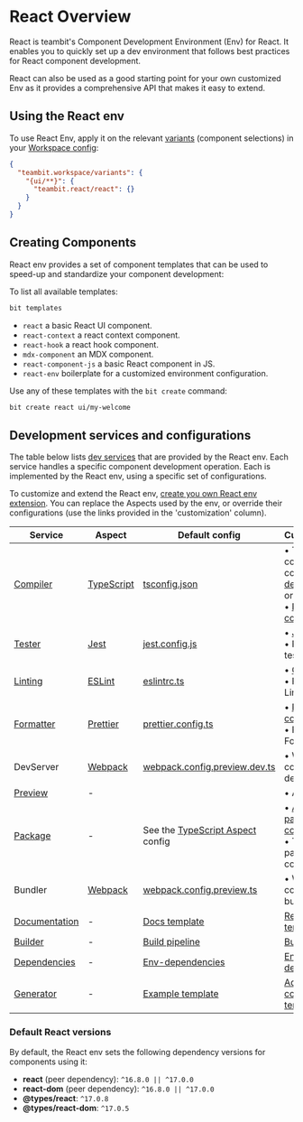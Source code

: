 # React Overview

React is teambit's Component Development Environment (Env) for React.
It enables you to quickly set up a dev environment that follows best practices for React component development.

React can also be used as a good starting point for your own customized Env as it provides a comprehensive API that makes it easy to extend.

## Using the React env

To use React Env, apply it on the relevant [variants](/docs/workspace/variants) (component selections) in your [Workspace config](/docs/workspace/workspace-configuration):

```json title="workspace.jsonc"
{
  "teambit.workspace/variants": {
    "{ui/**}": {
      "teambit.react/react": {}
    }
  }
}
```

## Creating Components

React env provides a set of component templates that can be used to speed-up and standardize your component development:

To list all available templates:

```bash
bit templates
```

- `react` a basic React UI component.
- `react-context` a react context component.
- `react-hook` a react hook component.
- `mdx-component` an MDX component.
- `react-component-js` a basic React component in JS.
- `react-env` boilerplate for a customized environment configuration.

Use any of these templates with the `bit create` command:

```bash
bit create react ui/my-welcome
```

## Development services and configurations

The table below lists [dev services](/dev-services/dev-services-overview) that are provided by the React env. Each service handles a specific component development operation. Each is implemented by the React env, using a specific set of configurations.

To customize and extend the React env, [create you own React env extension](/envs/pre-configured-envs/react/extending-react#using-your-own-react-env-extension). You can replace the Aspects used by the env, or override their configurations (use the links provided in the 'customization' column).

| Service                                                                       | Aspect                                                      | Default config                                                                                                     | Customization                                                                                                                                                                                                                                                                                                                                         |
| ----------------------------------------------------------------------------- | ----------------------------------------------------------- | ------------------------------------------------------------------------------------------------------------------ | ----------------------------------------------------------------------------------------------------------------------------------------------------------------------------------------------------------------------------------------------------------------------------------------------------------------------------------------------------- |
| [Compiler](/docs/dev-services/compiler/compiler-overview)                     | [TypeScript](https://bit.dev/teambit/typescript/typescript) | [tsconfig.json](https://bit.dev/teambit/react/react/~code/typescript/tsconfig.json)                                | • TS compilation config [in development](/envs/pre-configured-envs/react/extending-react#override-ts-config-for-workspace-compilation) or [build](http://localhost:3001/envs/pre-configured-envs/react/extending-react#override-ts-config-for-build-compilation) <br /> • [Replace compiler](/docs/dev-services/compiler/configure-env-with-compiler) |
| [Tester](/tester/overview)                                                    | [Jest](https://bit.dev/teambit/defender/jest)               | [jest.config.js](https://bit.dev/teambit/react/react/~code/jest/jest.config.js)                                    | • [Jest config](/envs/pre-configured-envs/react/extending-react#override-jest-config) <br /> • Replace tester                                                                                                                                                                                                                                         |
| [Linting](/linter/overview)                                                   | [ESLint](https://bit.dev/teambit/defender/eslint)           | [eslintrc.ts](https://bit.dev/teambit/react/react/~code/eslint/eslintrc.ts)                                        | • [Config](#) <br /> • Replace Linter                                                                                                                                                                                                                                                                                                                 |
| [Formatter](/formatter/overview)                                              | [Prettier](https://bit.dev/teambit/defender/prettier)       | [prettier.config.ts](https://bit.dev/teambit/react/react/~code/prettier/prettier.config.js)                        | • [Prettier config]() <br /> • Replace Formatter                                                                                                                                                                                                                                                                                                      |
| DevServer                                                                     | [Webpack](https://bit.dev/teambit/webpack/webpack)          | [webpack.config.preview.dev.ts](https://bit.dev/teambit/react/react/~code/webpack/webpack.config.preview.dev.ts)   | • Webpack config for development                                                                                                                                                                                                                                                                                                                      |
| [Preview](/docs/dev-services/preview/overview)                                | -                                                           |                                                                                                                    | • Add preview                                                                                                                                                                                                                                                                                                                                         |
| [Package](/docs/packages/packages-overview)                                   | -                                                           | See the [TypeScript Aspect](https://bit.dev/teambit/typescript/typescript/~code/typescript.main.runtime.ts) config | • [Add Env package config]() <br /> • TypeScript's package config                                                                                                                                                                                                                                                                                     |
| Bundler                                                                       | [Webpack](https://bit.dev/teambit/webpack/webpack)          | [webpack.config.preview.ts](https://bit.dev/teambit/react/react/~code/webpack/webpack.config.preview.ts)           | • Webpack config for the build                                                                                                                                                                                                                                                                                                                        |
| [Documentation](/docs/dev-services/docs/docs-overview)                        | -                                                           | [Docs template](https://bit.dev/teambit/react/react/~code/docs/index.tsx)                                          | [Replace docs template](/docs/dev-services/docs/docs-templates)                                                                                                                                                                                                                                                                                       |
| [Builder](http://localhost:3000/docs/dev-services/builder/builder-overview)   | -                                                           | [Build pipeline](http://localhost:3000/docs/dev-services/builder/builder-overview)                                 | [Build pipelines](/docs/dev-services/builder/build-pipelines)                                                                                                                                                                                                                                                                                         |
| [Dependencies](http://localhost:3000/docs/dependencies/dependencies-overview) | -                                                           | [Env-dependencies](https://bit.dev/teambit/react/react/~code/react.env.ts)                                         | [Env dependencies](http://localhost:3000/docs/dependencies/configuring-dependencies#configuring-dependencies-from-an-env)                                                                                                                                                                                                                             |
| [Generator](/docs/dev-services/generator/generator-overview)                  | -                                                           | [Example template](https://bit.dev/teambit/react/react/~code/templates/react-component.ts)                         | [Add a component template]()                                                                                                                                                                                                                                                                                                                          |

### Default React versions

By default, the React env sets the following dependency versions for components using it:

- **react** (peer dependency): `^16.8.0 || ^17.0.0`
- **react-dom** (peer dependency): `^16.8.0 || ^17.0.0`
- **@types/react**: `^17.0.8`
- **@types/react-dom**: `^17.0.5`
